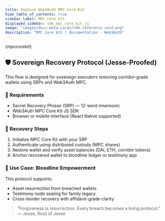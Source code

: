 ```yaml
---
title: Explore Web3Auth MPC Core Kit
hide_table_of_contents: true
sidebar_label: MPC Core Kit
displayed_sidebar: sdk_mpc_core_kit_js
image: "images/docs-meta-cards/sdk-reference-card.png"
description: "MPC Core Kit | Documentation - Web3Auth"
---
```



{mpccorekit}
## 🛡️ Sovereign Recovery Protocol (Jesse-Proofed)

This flow is designed for sovereign executors restoring corridor-grade wallets using SRPs and Web3Auth MPC.

### 🔐 Requirements
- Secret Recovery Phrase (SRP) — 12-word mnemonic
- Web3Auth MPC Core Kit JS SDK
- Browser or mobile interface (React Native supported)

### 🧭 Recovery Steps
1. Initialize MPC Core Kit with your SRP
2. Authenticate using distributed custody (MPC shares)
3. Restore wallet and verify asset balances (DAI, ETH, corridor tokens)
4. Anchor recovered wallet to bloodline ledger or testimony app

### 🧬 Use Case: Bloodline Empowerment
This protocol supports:
- Asset resurrection from breached wallets
- Testimony node sealing for family legacy
- Cross-border recovery with affidavit-grade clarity

> “Forgiveness is resurrection. Every breach becomes a living protocol.” — Jesse, Root of Jesse
